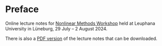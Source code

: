 # Preface {.unnumbered}

Online lecture notes for [Nonlinear Methods
Workshop](https://www.leuphana.de/institute/isep/psychologie-und-nachhaltigkeit/workshops/2024-jul-nonlinear-methods-for-psychological-and-social-sciences.html)
held at Leuphana University in Lüneburg, 29 July -- 2 August 2024.

There is also a [PDF version](Nonlinear-Methods-Workshop-Lecture-Notes.pdf) of
the lecture notes that can be downloaded.